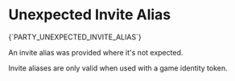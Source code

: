 # Unexpected Invite Alias

<Summary>{`PARTY_UNEXPECTED_INVITE_ALIAS`}</Summary>

An invite alias was provided where it's not expected.

Invite aliases are only valid when used with a game identity token.

